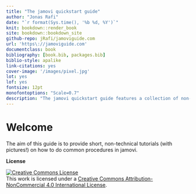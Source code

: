 ```yaml
--- 
title: "The jamovi quickstart guide"
author: "Jonas Rafi"
date: "`r format(Sys.time(), '%b %d, %Y')`"
knit: bookdown::render_book
site: bookdown::bookdown_site
github-repo: jRafi/jamoviguide.com
url: 'https\://jamoviguide.com'
documentclass: book
bibliography: [book.bib, packages.bib]
biblio-style: apalike
link-citations: yes
cover-image: '/images/pixel.jpg'
lot: yes
lof: yes
fontsize: 12pt
monofontoptions: "Scale=0.7"
description: "The jamovi quickstart guide features a collection of non-technical tutorials on how to conduct common operations in jamovi. This includes how to conduct independent samples t-test, paired samples t-test, one sample t-test, ANOVA, repeated measures ANOVA, factorial ANOVA, mixed ANOVA, linear regression, and logistic regression. Additionally, the tutorials cover the use of csv files, wide data format, and setting the data type in jamovi."
---
```


# Welcome {-}

The aim of this guide is to provide short, non-technical tutorials (with pictures!) on how to do common procedures in jamovi.  

__License__

<a rel="license" href="http://creativecommons.org/licenses/by-nc/4.0/"><img alt="Creative Commons License" style="border-width:0" src="https://i.creativecommons.org/l/by-nc/4.0/88x31.png" /></a><br />This work is licensed under a <a rel="license" href="http://creativecommons.org/licenses/by-nc/4.0/">Creative Commons Attribution-NonCommercial 4.0 International License</a>.